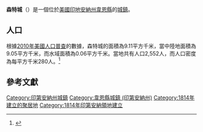 {{noteTA
|G1=USState
|G2=地名
|G3=Unit
}}
{{Infobox settlement
|name            = 森特城
|native_name = Centerville
|settlement_type          = [[鎮|城鎮]]
|image_skyline            = Centerville, Indiana.jpg
|imagesize                = 250px
|image_map                = Wayne County Indiana Incorporated and Unincorporated areas Centerville Highlighted 1811836.svg
|mapsize                  = 250px
|subdivision_type         = [[世界政區索引|國家]]
|subdivision_type1        = [[美国州份|州份]]
|subdivision_type2        = [[印地安納州行政區劃|縣]]
|subdivision_name         = [[美国|美国]]
|subdivision_name1        = [[印地安納州|印地安納州]]
|subdivision_name2        = [[韋恩縣_(印地安納州)|韋恩縣]]
|elevation_ft             = 1010
|elevation_m              = 308
|timezone                 = [[北美东部时区|EST]]
|area_total_km2           = 9.11
|area_land_km2            = 9.05
|area_water_km2           = 0.06
|area_total_sq_mi         = 
|area_land_sq_mi          = 
|area_water_sq_mi         = 
|population_as_of         = [[2010年美國人口普查|2010]]
|population_footnotes     = 
|population_total         = 2552
|population_density_km2   = auto
|population_density_sq_mi = auto
|utc_offset               = -5
|coordinates              = {{coord|39|48|58|N|84|59|44|W|display=inline,title}}
| coor_pinpoint           = 
| coordinates_footnotes   = 
|timezone_DST             = EST
|utc_offset_DST           = -5
|postal_code_type         = [[美國郵區編號|郵區編號]]
|postal_code              = 47330
|area_code                = [[北美電話區號765|765]]
|blank_name = [[地名信息系统|GNIS ID]]
|blank_info = 432346<ref name="GNIS">{{cite gnis|432346|Centerville}}</ref>
}}
'''森特城'''（{{lang-en|Centerville}}）是一個位於[[美國|美國]][[印地安納州|印地安納州]][[韋恩縣_(印地安納州)|韋恩縣]]的[[鎮|城鎮]]。

== 人口 ==
根據[[2010年美國人口普查|2010年美國人口普查]]的數據，森特城的面積為9.11平方千米，當中陸地面積為9.05平方千米，而水域面積為0.06平方千米。當地共有人口2,552人，而人口密度為每平方千米280人。<ref name="GR8">{{cite web|url=http://factfinder2.census.gov|publisher=[[美国人口调查局|美国人口调查局]]|accessdate=2011-05-14|title=American FactFinder|archive-date=2013-09-11|archive-url=https://web.archive.org/web/20130911234518/http://factfinder2.census.gov/|dead-url=no}}</ref>

== 參考文獻 ==
{{reflist}}

{{韋恩縣 (印地安納州)}}
{{Authority control}}

{{DEFAULTSORT:Centerville, Indiana}}
[[Category:印第安納州城鎮|Category:印第安納州城鎮]]
[[Category:韋恩縣城鎮_(印第安納州)|Category:韋恩縣城鎮 (印第安納州)]]
[[Category:1814年建立的聚居地|Category:1814年建立的聚居地]]
[[Category:1814年印第安納領地建立|Category:1814年印第安納領地建立]]

{{Indiana-geo-stub}}